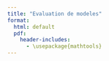 ```yaml
--- 
title: "Evaluation de modeles"
format: 
  html: default
  pdf:
    header-includes: 
      - \usepackage{mathtools}
--- 
```

